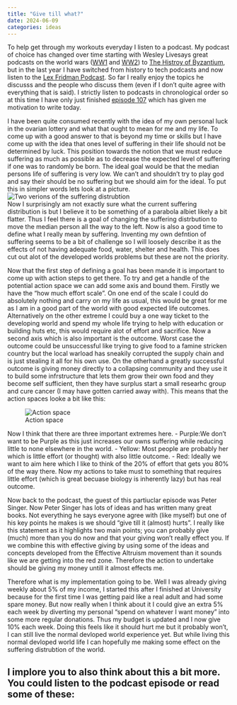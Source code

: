 ```yaml
---
title: "Give till what?"
date: 2024-06-09
categories: ideas
---
```


To help get through my workouts everyday I listen to a podcast. My podcast of choice has changed over time starting with Wesley Livesays great podcasts on the world wars ([WW1](https://www.historyofthegreatwar.com/) and [WW2](https://historyofthesecondworldwar.com/)) to [The Histroy of Byzantium](https://thehistoryofbyzantium.com/), but in the last year I have switched from history to tech podcasts and now listen to the [Lex Fridman Podcast](https://lexfridman.com/podcast/). So far I really enjoy the topics he discusss and the people who discuss them (even if I don't quite agree with everything that is said). I strictly listen to podcasts in chronological order so at this time I have only just finished [episode 107](https://www.youtube.com/watch?v=llh-2pqSGrs) which has given me motivation to write today.

I have been quite consumed recently with the idea of my own personal luck in the ovarian lottery and what that ought to mean for me and my life. To come up with a good answer to that is beyond my time or skills but I have come up with the idea that ones level of suffering in their life should not be determined by luck. This position towards the notion that we must reduce suffering as much as possible as to decrease the expected level of suffering if one was to randomly be born. The ideal goal would be that the median persons life of suffering is very low. We can't and shouldn't try to play god and say their should be no suffering but we should aim for the ideal.
To put this in simpler words lets look at a picture.  
![Two verions of the suffering distrubtion](suffering_distributions.jpg)  
Now I surprisingly am not exactly sure what the current suffering distribution is but I believe it to be something of a parabola albiet likely a bit flatter. Thus I feel there is a goal of changing the suffering distrbution to move the median person all the way to the left. Now is also a good time to define what I really mean by suffering. Inventing my own defntion of suffering seems to be a bit of challenge so I will loosely describe it as the effects of not having adequate food, water, shelter and health. This does cut out alot of the developed worlds problems but these are not the priority.

Now that the first step of defining a goal has been mande it is important to come up with action steps to get there. To try and get a handle of the potential action space we can add some axis and bound them. Firstly we have the "how much effort scale". On one end of the scale I could do absolutely nothing and carry on my life as usual, this would be great for me as I am in a good part of the world with good expected life outcomes. Alternatively on the other extreme I could buy a one way ticket to the developing world and spend my whole life trying to help with education or building huts etc, this would require alot of effort and sacrifice. Now a second axis which is also important is the outcome. Worst case the outcome could be unsuccessful like trying to give food to a famine stricken country but the local warload has sneakily corrupted the supply chain and is just stealing it all for his own use. On the otherhand a greatly successful outcome is giving money directly to a collapsing community and they use it to build some infrstructure that lets them grow their own food and they become self sufficient, then they have surplus start a small researhc group and cure cancer (I may have gotten carried away with). This means that the action spaces looke a bit like this:  

![Action space](what_actions_to_take.jpg)  

Now I think that there are three important extremes here.
- Purple:We don't want to be Purple as this just increases our owns suffering while reducing little to none elsewhere in the world.
- Yellow: Most people are probably her which is little effort (or thought) with also little outcome. 
- Red: Ideally we want to aim here which I like to think of the 20% of effort that gets you 80% of the way there. Now my actions to take must to something that requires little effort (which is great becuase biology is inherently lazy) but has real outcome.

Now back to the podcast, the guest of this partiuclar episode was Peter Singer. Now Peter Singer has lots of ideas and has written many great books. Not everything he says everyone agree with (like myself) but one of his key points he makes is we should "give till it (almost) hurts". I really like this statement as it highlights two main points; you can probably give (much) more than you do now and that your giving won't really effect you. If we combine this with effective giving by using some of the ideas and concepts developed from the Effective Altruism movement than it sounds like we are getting into the red zone. Therefore the action to undertake should be giving my money untill it almost effects me.

Therefore what is my implementation going to be. Well I was already giving weekly about 5% of my income, I started this after I finished at University because for the first time I was getting paid like a real adult and had some spare money. But now really when I think about it I could give an extra 5% each week by diverting my personal "spend on whatever I want money" into some more regular donations. Thus my budget is updated and I now give 10% each week. Doing this feels like it should hurt me but it probably won't, I can still live the normal devloped world experience yet. But while living this normal devloped world life I can hopefully me making some effect on the suffering distrubtion of the world.

I implore you to also think about this a bit more. You could listen to the podcast episode or read some of these:
- 